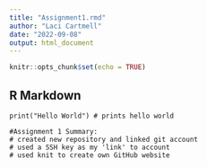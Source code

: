 ```yaml
---
title: "Assignment1.rmd"
author: "Laci Cartmell"
date: "2022-09-08"
output: html_document
---
```


```r
knitr::opts_chunk$set(echo = TRUE)
```

## R Markdown

```
print("Hello World") # prints hello world

#Assignment 1 Summary:
# created new repository and linked git account
# used a SSH key as my 'link' to account
# used knit to create own GitHub website
```
